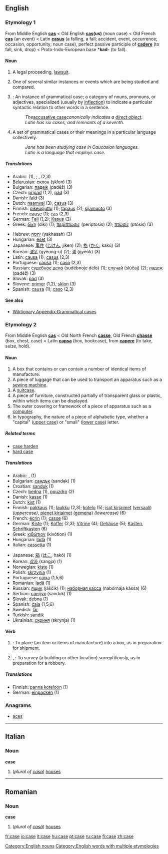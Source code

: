 ==English==

{{rank|hear|least|person|312|case|fact|known|thee}}

===Etymology 1===
From Middle English '''[[cas]]''' < Old English '''[[cas]](us)''' (noun case) < Old French '''[[cas]]''' (an event) < Latin '''[[casus]]''' (a falling, a fall; accident, event, occurrence; occasion, opportunity; noun case), perfect passive participle of '''[[cadere]]''' (to fall, sink, drop) < Proto-Indo-European base *'''kad-''' (to fall).

====Noun====
{{en-noun-reg}}

# {{law}} A legal proceeding, [[lawsuit]].
#One of several similar instances or events which are being studied and compared.
#{{grammar}}: An instance of grammatical case; a category of nouns, pronouns, or adjectives, specialized (usually by [[inflection]]) to indicate a particular syntactic relation to other words in a sentence.
#:''The ''[[accusative case]]'' canonically indicates a [[direct object]].''
#:''Latin has six cases, and remnants of a seventh.''
#{{grammar}} {{uncountable}} A set of grammatical cases or their meanings in a particular language collectively.
#:''Jane has been studying case in Caucasian languages.''
#:''Latin is a language that employs case.''

=====Translations=====
{{top}}
*Arabic: {{ARchar|[[دعوى|دَعْوَى]]}} {{Unicode|(dáʕwa)}} {{m}} (1), {{ARchar|[[دعاوى|دَعَاوَى]]}} {{Unicode|(daʕáːwa)}} {{p}}; {{ARchar|[[حالة|حَالَةٌ]]}} {{Unicode|(ħáːla)}} {{f}}, {{ARchar|[[حالات|حَالاَتٌ]]}} {{Unicode|(ħaláːt)}} {{p}} (2,3)
*[[Belarusian]]: [[склон]] (sklon) {{m}} (3)
*Bulgarian: [[падеж]] (padéž) {{m}} (3)
*Czech: [[případ]] {{m}} (1,2), [[pád]] {{m}} (3)
*Danish: [[fald]] (3)
*Dutch: [[naamval]] {{m}} (3), [[casus]] {{m}} (3)
*Finnish: [[oikeusjuttu]] (1); [[tapaus]] (2); [[sijamuoto]] (3)
*French: [[cause]] {{f}} (1); [[cas]] {{m}} (2,3)
*German: [[Fall]] {{m}} (1,2); [[Kasus]] {{m}} (3)
*Greek: [[δίκη]] (díki) {{f}} (1); [[περίπτωσις]] (períptosis) {{f}} (2); [[πτώσις]] (ptósis) {{f}} (3)
{{mid}}
*Hebrew: [[יחסה]] (yakhasah) {{f}} (3)
*Hungarian: [[eset]] (3)
*Japanese: [[事件]] ([[じけん]], jíken) (2); [[格]] ([[かく]], kakú) (3)
*Korean: [[경우]] (gyeong-u) (2); [[격]] (gyeok) (3)
*Latin: [[causa]] {{f}} (1); [[casus]] {{m}} (2,3)
*Portuguese: [[causa]] {{f}} (1); [[caso]] {{m}} (2,3)
*Russian: [[судебное дело]] (sudébnoje délo) {{n}} (1); [[случай]] (slúčaj) {{m}} (2); [[падеж]] (padéž) {{m}} (3)
*Slovak: [[pád]] {{m}} (3)
*Slovene: [[primer]] {{m}} (1,2), [[sklon]] {{m}} (3)
*Spanish: [[causa]] {{f}} (1); [[caso]] {{m}} (2,3)
{{bottom}}

====See also====
*[[Wiktionary Appendix:Grammatical cases]]

===Etymology 2===
From Middle English '''[[cas]]''' < Old North French '''[[casse]]''', Old French '''[[chasse]]''' (box, chest, case) < Latin '''[[capsa]]''' (box, bookcase), from '''[[capere]]''' (to take, seize, hold).

====Noun====
{{en-noun-reg}}

#A box that contains or can contain a number of identical items of manufacture.
#A piece of luggage that can be used to transport an apparatus such as a [[sewing machine]].
#A [[suitcase]].
#A piece of furniture, constructed partially of transparent glass or plastic, within which items can be displayed.
#The outer covering or framework of a piece of apparatus such as a [[computer]].
#In typography, the nature of a piece of alphabetic type, whether a "capital" ([[upper case]]) or "small" ([[lower case]]) letter.

=====Related terms=====
*[[case harden]]
*[[hard case]]

=====Translations=====
{{top}}
*Arabic: {{ARchar|[[علبة|عُلْبَةٌ]]}} {{Unicode|(ʕúlba)}} {{f}}, {{ARchar|[[علب|عُلَب]]}} {{Unicode|(ʕúlab)}} {{p}} (1)
*Bulgarian: [[сандък]] (sandək) {{m}} (1)
*Croatian: [[sanduk]] {{m}} (1)
*Czech: [[bedna]] {{f}} (1), [[pouzdro]] {{n}} (2)
*Danish: [[kasse]] (1)
*Dutch: [[kist]] {{f}} (1)
*Finnish: [[pakkaus]] (1); [[laukku]] (2,3); [[kotelo]] (5); [[isot kirjaimet]] ([[versaali]]) ''(uppercase)'', [[pienet kirjaimet]] ([[gemena]]) ''(lowercase)'' (6)
*French: [[écrin]] {{m}} (1); [[casse]] {{f}} (6)
*German: [[Kiste]] {{f}} (1); [[Koffer]] {{m}} (2,3); [[Vitrine]] {{f}} (4); [[Gehäuse]] {{n}} (5); [[Kasten]], [[Schriftkasten]] {{m}} (6)
*Greek: [[κιβώτιον]] (kivótion) {{n}} (1)
*Hungarian: [[láda]] (1)
*Italian: [[cassetta]] (1)
{{mid}}
*Japanese: [[箱]] ([[はこ]], hakó) (1)
*Korean: [[상자]] (sangja) (1)
*Norwegian: [[kiste]] (1)
*Polish: [[skrzynia]] (1)
*Portuguese: [[caixa]] {{f}} (1,5,6)
*Romanian: [[ladă]] (1)
*Russian: [[ящик]] (jáščik) {{m}} (1); [[наборная касса]] (nabórnaja kássa) {{f}} (6)
*Serbian: [[сандук]] (sanduk) {{m}} (1)
*Slovak: [[debna]] {{f}} (1)
*Spanish: [[caja]] {{f}} (1,5,6)
*Swedish: [[lår]] {{c}}
*Turkish: [[sandık]]
*Ukrainian: [[скриня]] (skrynja) {{f}} (1)
{{bottom}}

====Verb====
{{en-infl-reg-other-e|cas|e}}

# {{transitive}}: To place (an item or items of manufacture) into a box, as in preparation for shipment.
# {{transitive}}, {{colloquial}}: To survey (a building or other location) surreptitiously, as in preparation for a robbery.

=====Translations=====
*Finnish: [[panna koteloon]] (1)
*German: [[einpacken]] (1)

===Anagrams===
*[[aces]]


----

==Italian==
===Noun===
'''case''' {{f}} {{p}}

#(''plural of [[casa#Italian|casa]]'') [[house]]s


----
==Romanian==
===Noun===
'''case''' {{f}} {{p}}
#(''plural of [[casă]]'') [[house]]s

[[Category:English nouns]]
[[Category:English words with multiple etymologies]]

[[fr:case]]
[[io:case]]
[[it:case]]
[[hu:case]]
[[pt:case]]
[[ru:case]]
[[fi:case]]
[[zh:case]]